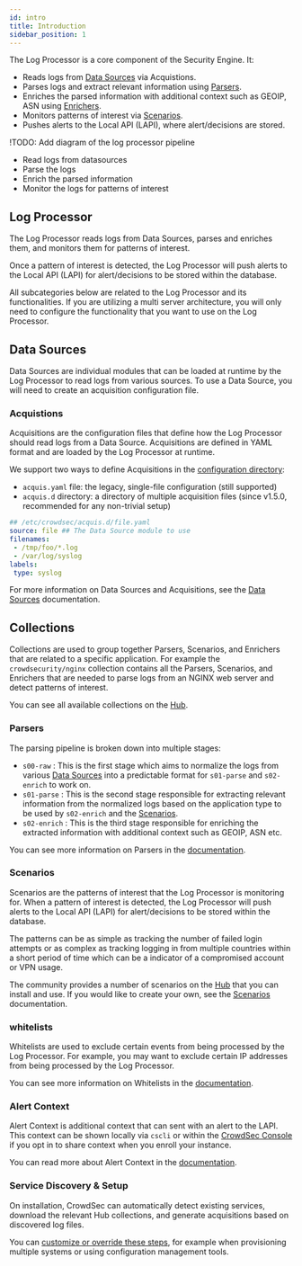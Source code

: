 ```yaml
---
id: intro
title: Introduction
sidebar_position: 1
---
```


The Log Processor is a core component of the Security Engine. It:

- Reads logs from [Data Sources](log_processor/data_sources/introduction.md) via Acquistions.
- Parses logs and extract relevant information using [Parsers](log_processor/parsers/introduction.mdx).
- Enriches the parsed information with additional context such as GEOIP, ASN using [Enrichers](log_processor/parsers/enricher.md).  
- Monitors patterns of interest via [Scenarios](log_processor/scenarios/introduction.mdx).
- Pushes alerts to the Local API (LAPI), where alert/decisions are stored.

!TODO: Add diagram of the log processor pipeline
- Read logs from datasources
- Parse the logs
- Enrich the parsed information
- Monitor the logs for patterns of interest


## Log Processor

The Log Processor reads logs from Data Sources, parses and enriches them, and monitors them for patterns of interest.

Once a pattern of interest is detected, the Log Processor will push alerts to the Local API (LAPI) for alert/decisions to be stored within the database.

All subcategories below are related to the Log Processor and its functionalities. If you are utilizing a multi server architecture, you will only need to configure the functionality that you want to use on the Log Processor.

## Data Sources

Data Sources are individual modules that can be loaded at runtime by the Log Processor to read logs from various sources. To use a Data Source, you will need to create an acquisition configuration file.

### Acquistions

Acquisitions are the configuration files that define how the Log Processor should read logs from a Data Source. Acquisitions are defined in YAML format and are loaded by the Log Processor at runtime.

We support two ways to define Acquisitions in the [configuration directory](/u/troubleshooting/security_engine#where-is-configuration-stored):

- `acquis.yaml` file: the legacy, single-file configuration (still supported)
- `acquis.d` directory: a directory of multiple acquisition files (since v1.5.0, recommended for any non-trivial setup)

```yaml title="Example Acquisition Configuration"
## /etc/crowdsec/acquis.d/file.yaml
source: file ## The Data Source module to use
filenames:
 - /tmp/foo/*.log
 - /var/log/syslog
labels:
 type: syslog
```

For more information on Data Sources and Acquisitions, see the [Data Sources](log_processor/data_sources/introduction.md) documentation.

## Collections

Collections are used to group together Parsers, Scenarios, and Enrichers that are related to a specific application. For example the `crowdsecurity/nginx` collection contains all the Parsers, Scenarios, and Enrichers that are needed to parse logs from an NGINX web server and detect patterns of interest.

You can see all available collections on the [Hub](https://app.crowdsec.net/hub/collections).

### Parsers

The parsing pipeline is broken down into multiple stages:

- `s00-raw` : This is the first stage which aims to normalize the logs from various [Data Sources](log_processor/data_sources/introduction.md) into a predictable format for `s01-parse` and `s02-enrich` to work on.
- `s01-parse` : This is the second stage responsible for extracting relevant information from the normalized logs based on the application type to be used by `s02-enrich` and the [Scenarios](log_processor/scenarios/introduction.mdx).
- `s02-enrich` : This is the third stage responsible for enriching the extracted information with additional context such as GEOIP, ASN etc.

You can see more information on Parsers in the [documentation](log_processor/parsers/introduction.mdx).

### Scenarios

Scenarios are the patterns of interest that the Log Processor is monitoring for. When a pattern of interest is detected, the Log Processor will push alerts to the Local API (LAPI) for alert/decisions to be stored within the database.

The patterns can be as simple as tracking the number of failed login attempts or as complex as tracking logging in from multiple countries within a short period of time which can be a indicator of a compromised account or VPN usage.

The community provides a number of scenarios on the [Hub](https://hub.crowdsec.net/) that you can install and use. If you would like to create your own, see the [Scenarios](log_processor/scenarios/introduction.mdx) documentation.

### whitelists

Whitelists are used to exclude certain events from being processed by the Log Processor. For example, you may want to exclude certain IP addresses from being processed by the Log Processor.

You can see more information on Whitelists in the [documentation](log_processor/whitelist/introduction.md).

### Alert Context

Alert Context is additional context that can sent with an alert to the LAPI. This context can be shown locally via `cscli` or within the [CrowdSec Console](https://app.crowdsec.net/signup) if you opt in to share context when you enroll your instance.

You can read more about Alert Context in the [documentation](log_processor/alert_context/intro.md).

### Service Discovery & Setup

On installation, CrowdSec can automatically detect existing services, download the relevant Hub collections, and generate acquisitions based on discovered log files.

You can [customize or override these steps](log_processor/service-discovery-setup/intro.md), for example when provisioning multiple systems or using configuration management tools.
